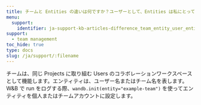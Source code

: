 ```yaml
---
title: チームと Entities の違いは何ですか？ユーザーとして、Entities は私にとって何を意味しますか？
menu:
  support:
    identifier: ja-support-kb-articles-difference_team_entity_user_entity_mean_me
support:
  - team management
toc_hide: true
type: docs
slug: /ja/support/:filename
---
```

チームは、同じ Projects に取り組む Users のコラボレーションワークスペースとして機能します。エンティティは、ユーザー名またはチーム名を表します。W&B で run をログする際、`wandb.init(entity="example-team")` を使ってエンティティを個人またはチームアカウントに設定します。